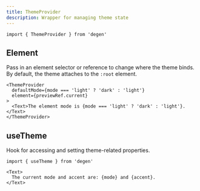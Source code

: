 ```yaml
---
title: ThemeProvider
description: Wrapper for managing theme state
---
```


```tsx
import { ThemeProvider } from 'degen'
```

## Element

Pass in an element selector or reference to change where the theme binds. By default, the theme attaches to the `:root` element.

```tsx live=true
<ThemeProvider
  defaultMode={mode === 'light' ? 'dark' : 'light'}
  element={previewRef.current}
>
  <Text>The element mode is {mode === 'light' ? 'dark' : 'light'}.</Text>
</ThemeProvider>
```

## useTheme

Hook for accessing and setting theme-related properties.

```tsx
import { useTheme } from 'degen'
```

```tsx expand=true live=true
<Text>
  The current mode and accent are: {mode} and {accent}.
</Text>
```
